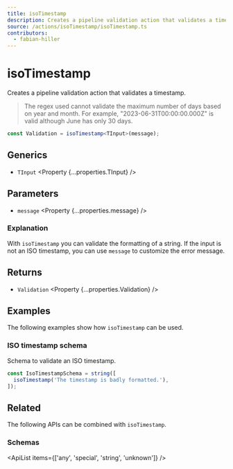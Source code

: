 ```yaml
---
title: isoTimestamp
description: Creates a pipeline validation action that validates a timestamp.
source: /actions/isoTimestamp/isoTimestamp.ts
contributors:
  - fabian-hiller
---
```



# isoTimestamp

Creates a pipeline validation action that validates a timestamp.

> The regex used cannot validate the maximum number of days based on year and month. For example, "2023-06-31T00:00:00.000Z" is valid although June has only 30 days.

```ts
const Validation = isoTimestamp<TInput>(message);
```

## Generics

- `TInput` <Property {...properties.TInput} />

## Parameters

- `message` <Property {...properties.message} />

### Explanation

With `isoTimestamp` you can validate the formatting of a string. If the input is not an ISO timestamp, you can use `message` to customize the error message.

## Returns

- `Validation` <Property {...properties.Validation} />

## Examples

The following examples show how `isoTimestamp` can be used.

### ISO timestamp schema

Schema to validate an ISO timestamp.

```ts
const IsoTimestampSchema = string([
  isoTimestamp('The timestamp is badly formatted.'),
]);
```

## Related

The following APIs can be combined with `isoTimestamp`.

### Schemas

<ApiList items={['any', 'special', 'string', 'unknown']} />
